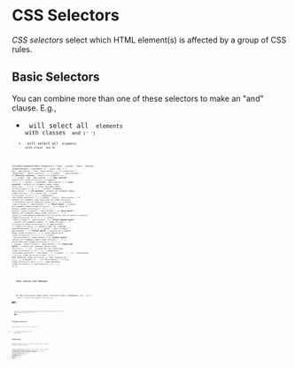 
<MetadataConfigurer title="CSS Selectors" dateCreated="2021-02-21" />

# CSS Selectors

<dfn>CSS selectors</dfn> select which HTML element(s) is affected by a group of CSS rules.

## Basic Selectors

You can combine more than one of these selectors to make an "and" clause. E.g.,

- <Code str="p.foo.bar" /> will select all <Code str="<p>" /> elements with classes <Code str="foo" /> and <Code str="bar" />{' '}
- <Code str="p.foo#bar" /> will select all <Code str="<p>" /> elements with class <Code str="foo" /> and
  ID <Code str="bar" />

<FixedColumnWidthTable
  headers={[
    {
      key: 'syntax',
      text: 'Syntax',
      formatContent: (content) => <Code str={content} />,
      width: 160,
    },
    {
      key: 'description',
      text: 'Description',
    },
  ]}
  contents={[
    {
      '@separator': 'Basic selectors',
    },
    {
      syntax: '*',
      description: (
        <>
          <b>Universal selector</b> &mdash; selects all elements
        </>
      ),
    },
    {
      syntax: 'foo',
      description: (
        <>
          <b>Type selector</b> &mdash; selects all <Code str={`<foo>`} /> elements
        </>
      ),
    },
    {
      syntax: '.classname',
      description: (
        <>
          <b>Class selector</b> &mdash; selects all elements whose <Code str={`class="..."`} />{' '}
          value includes <Code str={`classname`} />
        </>
      ),
    },
    {
      syntax: '#idname',
      description: (
        <>
          <b>ID selector</b> &mdash; selects all elements whose <Code str={`id="..."`} /> value is{' '}
          <Code str={`idname`} />
        </>
      ),
    },
    {
      '@separator': 'Attribute selectors',
    },
    {
      syntax: '[attr]',
      description: (
        <>
          Selects all elements that specifies an <Code str={`attr`} /> attribute (set to whatever
          value)
        </>
      ),
    },
    {
      syntax: '[attr="value"]',
      description: (
        <>
          <b>"Exact match"</b> &mdash; selects all elements whose <Code str={`attr="..."`} /> value
          is exactly <Code str={`value`} />
        </>
      ),
    },
    {
      syntax: '[attr~="value"]',
      description: (
        <>
          <b>"Word match"</b> &mdash; selects all elements whose <Code str={`attr="..."`} /> value
          is a whitespace-separated list of words, one of which is exactly <Code str={`value`} />
        </>
      ),
    },
    {
      syntax: '[attr|="value"]',
      description: (
        <>
          <b>"Prefix-hyphen match"</b> &mdash; selects all elements whose{' '}
          <Code str={`attr="..."`} /> value is <Code str={`value`} /> or begins with{' '}
          <Code str={`value-`} /> (usually used for language subcode matches)
        </>
      ),
    },
    {
      syntax: '[attr^="value"]',
      description: (
        <>
          <b>"Prefix match"</b> &mdash; selects all elements whose <Code str={`attr="..."`} /> value
          begins with <Code str={`value`} />
        </>
      ),
    },
    {
      syntax: '[attr$="value"]',
      description: (
        <>
          <b>"Suffix match"</b> &mdash; selects all elements whose <Code str={`attr="..."`} /> value
          ends with <Code str={`value`} />
        </>
      ),
    },
    {
      syntax: '[attr*="value"]',
      description: (
        <>
          <b>"Substring match"</b> &mdash; selects all elements whose <Code str={`attr="..."`} />{' '}
          value has the substring <Code str={`value`} />
        </>
      ),
    },
    {
      '@separator': 'Attribute selectors — case match',
    },
    {
      syntax: '[... i]',
      description: (
        <>
          E.g. <Code str={`[attr="value" i]`} /> &mdash; make matching <Code str={`value`} /> case
          insensitive
        </>
      ),
    },
    {
      syntax: '[... s]',
      description: (
        <>
          E.g. <Code str={`[attr="value" s]`} /> &mdash; make matching <Code str={`value`} /> case
          sensitive
        </>
      ),
    },
  ]}
/>

<NoteBox type="info">
  <p>
    <strong>Basic selector with namespace</strong>
  </p>
  <p>
    We omit discussion about basic selectors with a namespace, e.g. <Code str="ns|*" /> or{' '}
    <Code str="ns|div" />, where <Code str="ns" /> is the name of the namespace defined with the{' '}
    <a href="https://developer.mozilla.org/en-US/docs/Web/CSS/@namespace">
      <Code str="@namespace" />
    </a>{' '}
    syntax.
  </p>
  <p>
    This usually only makes sense when we're dealing with other XML-like formats (like SVG or
    MathML). You can read more about this{' '}
    <a href="https://www.w3.org/Talks/2016/0205-CSS-Canberra/namespaces.html">here</a>.
  </p>
</NoteBox>

## Grouping Selectors

Using `,` allows you to make an "or" clause. E.g.,

- `div, span` will select all `<div>` and `<span>` elements.

## Combinators

Combinators allow you to select elements based on their relative positions to other elements.

<FixedColumnWidthTable
  headers={[
    {
      key: 'syntax',
      text: 'Syntax',
      formatContent: (content) => <Code str={content} />,
      width: 160,
    },
    {
      key: 'description',
      text: 'Description',
    },
  ]}
  contents={[
    {
      syntax: 'div span',
      description: (
        <>
          <b>Descendant combinator</b> &mdash; selects all <Code str="<span>" /> that are
          descendants of <Code str="<div>" />
        </>
      ),
    },
    {
      syntax: 'div > span',
      description: (
        <>
          <b>Descendant combinator</b> &mdash; selects all <Code str="<span>" /> that are immediate
          child of <Code str="<div>" />
        </>
      ),
    },
    {
      syntax: 'h1 ~ p',
      description: (
        <>
          <b>General sibling combinator</b> &mdash; selects all <Code str="<p>" /> that follows{' '}
          <Code str="<h1>" />
        </>
      ),
    },
    {
      syntax: 'h1 + p',
      description: (
        <>
          <b>Immediate sibling combinator</b> &mdash; selects all <Code str="<p>" /> that
          immediately follows <Code str="<h1>" />
        </>
      ),
    },
    {
      syntax: 'col || td',
      description: (
        <>
          <b>Column combinator</b> &mdash; selects all <Code str="<td>" /> that belongs to the
          span/scope of <Code str="<col>" />
        </>
      ),
    },
  ]}
/>

## Pseudo

Pseudo selectors select something that is not actually there in the document tree.

<FixedColumnWidthTable
  headers={[
    {
      key: 'syntax',
      text: 'Syntax',
      formatContent: (content) => <Code str={content} />,
      width: 160,
    },
    {
      key: 'description',
      text: 'Description',
    },
  ]}
  contents={[
    {
      syntax: 'a:hover',
      description: (
        <>
          <b>
            Pseudo class (<Code str=":pseudoclass" />)
          </b>{' '}
          &mdash; selects element based on its state information
        </>
      ),
    },
    {
      syntax: 'a::before',
      description: (
        <>
          <b>
            Pseudo element (<Code str="::pseudoelement" />)
          </b>{' '}
          &mdash; represents entitity not included in HTML
        </>
      ),
    },
  ]}
/>

## References

<References
  references={[
    {
      text: 'CSS selectors (MDN)',
      link: `https://developer.mozilla.org/en-US/docs/Web/CSS/CSS_Selectors`,
    },
    {
      text: 'Attribute selectors (MDN)',
      link: `https://developer.mozilla.org/en-US/docs/Web/CSS/Attribute_selectors`,
    },
    {
      text: '@namespace (MDN)',
      link: `https://developer.mozilla.org/en-US/docs/Web/CSS/@namespace`,
    },
    {
      text: 'XML Namespaces – CSS tutorial & history (5 February 2016, Canberra) (W3)',
      link: `https://www.w3.org/Talks/2016/0205-CSS-Canberra/namespaces.html`,
    },
  ]}
/>
